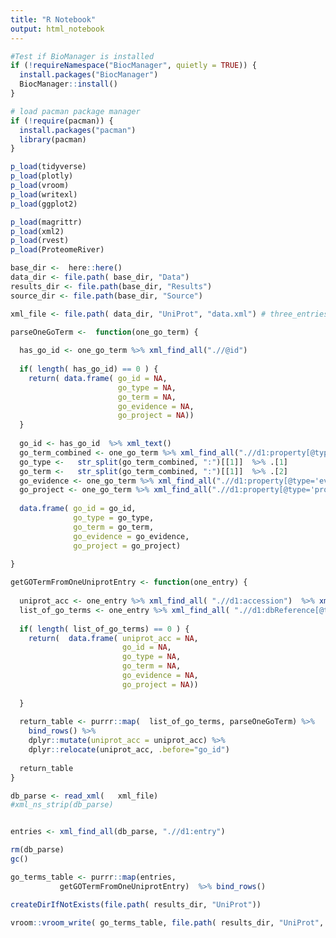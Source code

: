```yaml
---
title: "R Notebook"
output: html_notebook
---
```



```r


#Test if BioManager is installed
if (!requireNamespace("BiocManager", quietly = TRUE)) {
  install.packages("BiocManager")
  BiocManager::install()
}

# load pacman package manager
if (!require(pacman)) {
  install.packages("pacman")
  library(pacman)
}

p_load(tidyverse)
p_load(plotly)
p_load(vroom)
p_load(writexl)
p_load(ggplot2)

p_load(magrittr)
p_load(xml2)
p_load(rvest)
p_load(ProteomeRiver)

```



```r
base_dir <-  here::here() 
data_dir <- file.path( base_dir, "Data")
results_dir <- file.path(base_dir, "Results")
source_dir <- file.path(base_dir, "Source")

xml_file <- file.path( data_dir, "UniProt", "data.xml") # three_entries_test.xml

```


```r


parseOneGoTerm <-  function(one_go_term) {
  
  has_go_id <- one_go_term %>% xml_find_all(".//@id") 
  
  if( length( has_go_id) == 0 ) {
    return( data.frame( go_id = NA, 
                        go_type = NA,
                        go_term = NA, 
                        go_evidence = NA,
                        go_project = NA))
  }
  
  go_id <- has_go_id  %>% xml_text()
  go_term_combined <- one_go_term %>% xml_find_all(".//d1:property[@type='term']") %>% xml_find_all(".//@value") %>% xml_text()
  go_type <-   str_split(go_term_combined, ":")[[1]]  %>% .[1]
  go_term <-   str_split(go_term_combined, ":")[[1]]  %>% .[2]
  go_evidence <- one_go_term %>% xml_find_all(".//d1:property[@type='evidence']") %>% xml_find_all(".//@value") %>% xml_text()
  go_project <- one_go_term %>% xml_find_all(".//d1:property[@type='project']") %>% xml_find_all(".//@value") %>% xml_text()
  
  data.frame( go_id = go_id, 
              go_type = go_type,
              go_term = go_term, 
              go_evidence = go_evidence,
              go_project = go_project)
  
} 

getGOTermFromOneUniprotEntry <- function(one_entry) {
  
  uniprot_acc <- one_entry %>% xml_find_all( ".//d1:accession")  %>% xml_text() %>% .[1]
  list_of_go_terms <- one_entry %>% xml_find_all( ".//d1:dbReference[@type='GO']") 
  
  if( length( list_of_go_terms) == 0 ) {
    return(  data.frame( uniprot_acc = NA, 
                         go_id = NA, 
                         go_type = NA,
                         go_term = NA, 
                         go_evidence = NA,
                         go_project = NA))
    
  }
  
  return_table <- purrr::map(  list_of_go_terms, parseOneGoTerm) %>% 
    bind_rows() %>% 
    dplyr::mutate(uniprot_acc = uniprot_acc) %>% 
    dplyr::relocate(uniprot_acc, .before="go_id")
  
  return_table
}
```



```r

db_parse <- read_xml(   xml_file)
#xml_ns_strip(db_parse)


entries <- xml_find_all(db_parse, ".//d1:entry")

rm(db_parse)
gc()

go_terms_table <- purrr::map(entries, 
           getGOTermFromOneUniprotEntry)  %>% bind_rows()

createDirIfNotExists(file.path( results_dir, "UniProt"))

vroom::vroom_write( go_terms_table, file.path( results_dir, "UniProt", "go_terms_table.tab") ) 

```


